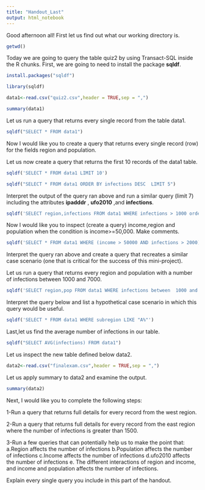 ---
title: "Handout_Last"
output: html_notebook
---

Good afternoon all! First let us find out what our working directory is.

```{r}
getwd()
```

Today we are going to query the table quiz2 by using Transact-SQL inside the R chunks. First, we are going to need to install the package **sqldf**.

```{r}
install.packages("sqldf")
```


```{r}
library(sqldf)
```


```{r}
data1<-read.csv("quiz2.csv",header = TRUE,sep = ",")
```


```{r}
summary(data1)
```

Let us run a query that returns every single record from the table data1.

```{r}
sqldf("SELECT * FROM data1")
```

Now I would like you to create a query that returns every single record (row) for the fields region and population.

Let us now create a query that returns the first 10 records of the data1 table.

```{r}
sqldf('SELECT * FROM data1 LIMIT 10')
```


```{r}
sqldf("SELECT * FROM data1 ORDER BY infections DESC  LIMIT 5")
```

Interpret the output of the query ran above and run a similar query (limit 7) including the attributes **ipadddr** , **ufo2010** ,and **infections**.

```{r}
sqldf('SELECT region,infections FROM data1 WHERE infections > 1000 order by 2 desc')
```

Now I would like you to inspect (create a query) income,region and population when the condition is income>=50,000. Make comments.

```{r}
sqldf('SELECT * FROM data1 WHERE (income > 50000 AND infections > 2000) OR pop > 100000')
```

Interpret the query ran above and create a query that recreates a similar case scenario (one that is critical for the success of this mini-project).

Let us run a query that returns every region and population with a number of infections between 1000 and 7000. 

```{r}
sqldf('SELECT region,pop FROM data1 WHERE infections between  1000 and 7000')
```

Interpret the query below and list a hypothetical case scenario in which this query would be useful.

```{r}
sqldf('SELECT * FROM data1 WHERE subregion LIKE "A%"')
```

Last,let us find the average number of infections in our table.

```{r}
sqldf("SELECT AVG(infections) FROM data1")
```

Let us inspect the new table defined below data2.

```{r}
data2<-read.csv("finalexam.csv",header = TRUE,sep = ",")
```

Let us apply summary to data2 and examine the output.
```{r}
summary(data2)
```

Next, I would like you to complete the following steps:

1-Run a query that returns full details for every record from the west region.

2-Run a query that returns full details for every record from the east region where the number of infections is greater than 1500.

3-Run a few queries that can potentially help us to make the point that:
   a.Region affects the number of infections
   b.Population affects the number of infections
   c.Income affects the number of infections
   d.ufo2010 affects the number of infections
   e. The different interactions of region and income, and income and population affects the number of infections.
   
Explain every single query you include in this part of the handout.


